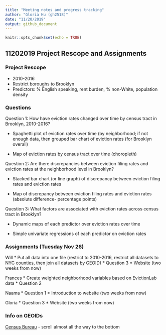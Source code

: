 ```yaml
---
title: "Meeting notes and progress tracking"
author: "Gloria Hu (gh2518)"
date: "11/20/2019"
output: github_document
---
```


```r
knitr::opts_chunk$set(echo = TRUE)
```

## 11202019 Project Rescope and Assignments

### Project Rescope
- 2010-2016
- Restrict boroughs to Brooklyn
- Predictors: % English speaking, rent burden, % non-White, population density

### Questions
Question 1: How have eviction rates changed over time by census tract in Brooklyn, 2010-2016?

* Spaghetti plot of eviction rates over time (by neighborhood; if not enough data, then grouped bar chart of eviction rates (for Brooklyn overall)

* Map of eviction rates by census tract over time (choropleth)

Question 2: Are there discrepancies between eviction filing rates and eviction rates at the neighborhood level in Brooklyn?

* Stacked bar chart (or line graph) of discrepancy between eviction filing rates and eviction rates

* Map of discrepancy between eviction filing rates and eviction rates (absolute difference- percentage points)

Question 3: What factors are associated with eviction rates across census tract in Brooklyn?

* Dynamic maps of each predictor over eviction rates over time

* Simple univariate regressions of each predictor on eviction rates

### Assignments (Tuesday Nov 26)
Will
* Put all data into one file (restrict to 2010-2016, restrict all datasets to NYC counties, then join all datasets by GEOID)
* Question 3
* Website (two weeks from now)

Frances
* Create weighted neighborhood variables based on EvictionLab data
* Question 2

Naama
* Question 1
* Introduction to website (two weeks from now)

Gloria
* Question 3
* Website (two weeks from now)

### Info on GEOIDs

[Census Bureau](https://www.census.gov/programs-surveys/geography/guidance/geo-identifiers.html) - scroll almost all the way to the bottom
